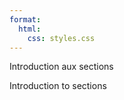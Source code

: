 ```yaml
---
format:
  html:
    css: styles.css
---
```


::: {.content-visible when-profile="french"}
Introduction aux sections
:::

::: {.content-visible when-profile="english"}
Introduction to sections
:::